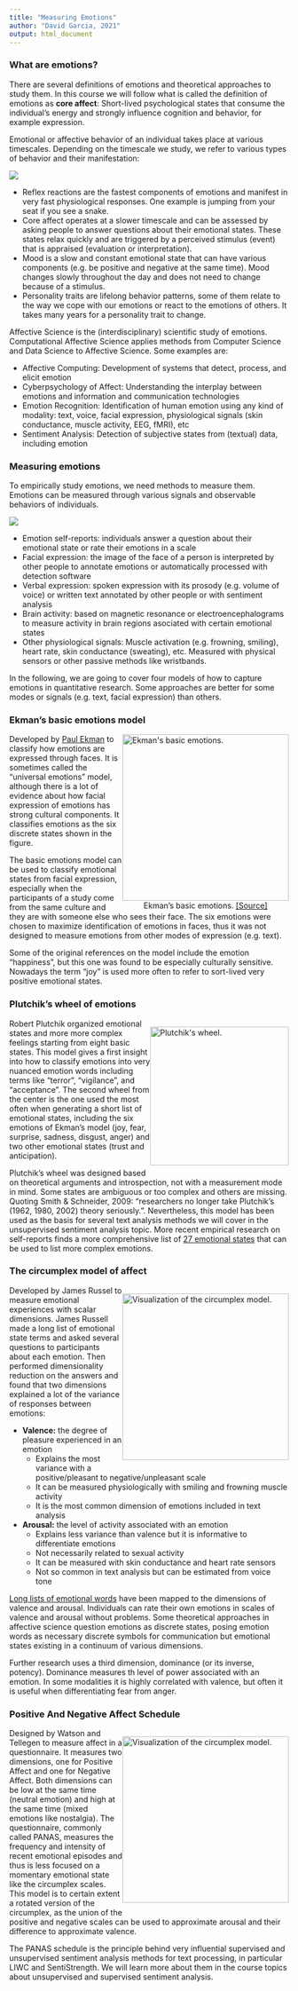 ```yaml
---
title: "Measuring Emotions"
author: "David Garcia, 2021"
output: html_document
---
```


### What are emotions?

There are several definitions of emotions and theoretical approaches to study them. In this course we will follow what is called the definition of emotions as **core affect**: Short-lived psychological states that consume the individual's energy and strongly influence cognition and behavior, for example expression.

Emotional or affective behavior of an individual takes place at various timescales. Depending on the timescale we study, we refer to various types of behavior and their manifestation:

![](emotionscale.png)

- Reflex reactions are the fastest components of emotions and manifest in very fast physiological responses. One example is jumping from your seat if you see a snake.  
- Core affect operates at a slower timescale and can be assessed by asking people to answer questions about their emotional states. These states relax quickly and are triggered by a perceived stimulus (event) that is appraised (evaluation or interpretation).  
- Mood is a slow and constant emotional state that can have various components (e.g. be positive and negative at the same time). Mood changes slowly throughout the day and does not need to change because of a stimulus.  
- Personality traits are lifelong behavior patterns, some of them relate to the way we cope with our emotions or react to the emotions of others. It takes many years for a personality trait to change.

Affective Science is the (interdisciplinary) scientific study of emotions. Computational Affective Science applies methods from Computer Science and Data Science to Affective Science. Some examples are:

- Affective Computing: Development of systems that detect, process, and elicit emotion  
- Cyberpsychology of Affect: Understanding the interplay between emotions and information and communication technologies 
- Emotion Recognition: Identification of human emotion using any kind of modality: text, voice, facial expression, physiological signals (skin conductance, muscle activity, EEG, fMRI), etc  
- Sentiment Analysis: Detection of subjective states from (textual) data, including emotion

### Measuring emotions

To empirically study emotions, we need methods to measure them. Emotions can be measured through various signals and observable behaviors of individuals.

![](measurement.png)

- Emotion self-reports: individuals answer a question about their emotional state or rate their emotions in a scale  
- Facial expression: the image of the face of a person is interpreted by other people to annotate emotions or automatically processed with detection software  
- Verbal expression: spoken expression with its prosody (e.g. volume of voice) or written text annotated by other people or with sentiment analysis  
- Brain activity: based on magnetic resonance or electroencephalograms to measure activity in brain regions asociated with certain emotional states  
- Other physiological signals: Muscle activation (e.g. frowning, smiling), heart rate, skin conductance (sweating), etc. Measured with physical sensors or other passive methods like wristbands.

In the following, we are going to cover four models of how to capture emotions in quantitative research. Some approaches are better for some modes or signals (e.g. text, facial expression) than others.

### Ekman's basic emotions model
<div style="float:right">
<img src="ekman.png" alt="Ekman's basic emotions." width="300px"/>  
<center>
Ekman's basic emotions. [[Source]](https://cdn.psychologytoday.com/sites/default/files/blogs/65698/2012/05/94863-91386.jpg)
</center>
</div>
Developed by [Paul Ekman](https://psycnet.apa.org/record/1988-04343-001) to classify how emotions are expressed through faces. It is sometimes called the "universal emotions" model, although there is a lot of evidence about how facial expression of emotions has strong cultural components. It classifies emotions as the six discrete states shown in the figure.

The basic emotions model can be used to classify emotional states from facial expression, especially when the participants of a study come from the same culture and they are with someone else who sees their face. The six emotions were chosen to maximize identification of emotions in faces, thus it was not designed to measure emotions from other modes of expression (e.g. text).

Some of the original references on the model include the emotion "happiness", but this one was found to be especially culturally sensitive. Nowadays the term "joy" is used more often to refer to sort-lived very positive emotional states.

### Plutchik's wheel of emotions
<div style="float:right">
<img src="Wheel.png" alt="Plutchik's wheel." width="250px"/>  
</div>
Robert Plutchik organized emotional states and more more complex feelings starting from eight basic states. This model gives a first insight into how to classify emotions into very nuanced emotion words including terms like "terror", "vigilance", and "acceptance". The second wheel from the center is the one used the most often when generating a short list of emotional states, including the six emotions of Ekman's model (joy, fear, surprise, sadness, disgust, anger) and two other emotional states (trust and anticipation).

Plutchik's wheel was designed based on theoretical arguments and introspection, not with a measurement mode in mind. Some states are ambiguous or too complex and others are missing. 
Quoting Smith & Schneider, 2009: "researchers no longer take Plutchik's (1962, 1980, 2002) theory seriously.". Nevertheless, this model has been used as the basis for several text analysis methods we will cover in the unsupervised sentiment analysis topic.  More recent empirical research on self-reports finds a more comprehensive list of [27 emotional states](https://www.pnas.org/content/early/2017/08/30/1702247114) that can be used to list more complex emotions.

### The circumplex model of affect
<div style="float:right">
<img src="circumplex.png" alt="Visualization of the circumplex model." width="300px"/>  
</div>
Developed by James Russel to measure emotional experiences with scalar dimensions. James Russell made a long list of emotional state terms and asked several questions to participants about each emotion. Then performed dimensionality reduction on the answers and found that two dimensions explained a lot of the variance of responses between emotions:

- **Valence:** the degree of pleasure experienced in an emotion  
  - Explains the most variance with a positive/pleasant to negative/unpleasant scale  
  - It can be measured physiologically with smiling and frowning muscle activity  
  - It is the most common dimension of emotions included in text analysis  

- **Arousal:** the level of activity associated with an emotion  
  - Explains less variance than valence but it is informative to differentiate emotions  
  - Not necessarily related to sexual activity
  - It can be measured with skin conductance and heart rate sensors  
  - Not so common in text analysis but can be estimated from voice tone  
  
[Long lists of emotional words](https://link.springer.com/article/10.3758/s13428-012-0314-x) have been mapped to the dimensions of valence and arousal. Individuals can rate their own emotions in scales of valence and arousal without problems. Some theoretical approaches in affective science question emotions as discrete states, posing emotion words as necessary discrete symbols for communication but emotional states existing in a continuum of various dimensions.

Further research uses a third dimension, dominance (or its inverse, potency). Dominance measures th level of power associated with an emotion. In some modalities it is highly correlated with valence, but often it is useful when differentiating fear from anger.
  
### Positive And Negative Affect Schedule
<div style="float:right">
<img src="PANAS2.jpg" alt="Visualization of the circumplex model." width="300px"/>  
</div>
Designed by Watson and Tellegen to measure affect in a questionnaire. It measures two dimensions, one for Positive Affect and one for Negative Affect. Both dimensions can be low at the same time (neutral emotion) and high at the same time (mixed emotions like nostalgia). The questionnaire, commonly called PANAS, measures the frequency and intensity of recent emotional episodes and thus is less focused on a momentary emotional state like the circumplex scales. This model is to certain extent a rotated version of the circumplex, as the union of the positive and negative scales can be used to approximate arousal and their difference to approximate valence.

The PANAS schedule is the principle behind very influential supervised and unsupervised sentiment analysis methods for text processing, in particular LIWC and SentiStrength. We will learn more about them in the course topics about unsupervised and supervised sentiment analysis.